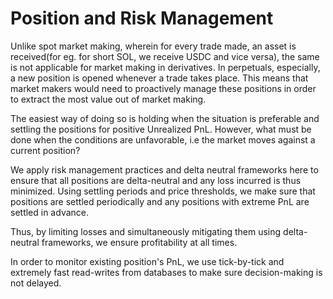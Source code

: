 # Position and Risk Management

Unlike spot market making, wherein for every trade made, an asset is received(for eg. for short SOL, we receive USDC and vice versa),
the same is not applicable for market making in derivatives. In perpetuals, especially, a new position is opened whenever a trade takes place.
This means that market makers would need to proactively manage these positions in order to extract the most value out of market making.

The easiest way of doing so is holding when the situation is preferable and settling the positions for positive Unrealized PnL.
However, what must be done when the conditions are unfavorable, i.e the market moves against a current position?

We apply risk management practices and delta neutral frameworks here to ensure that all positions are delta-neutral and any
loss incurred is thus minimized. Using settling periods and price thresholds, we make sure that positions are settled periodically
and any positions with extreme PnL are settled in advance.

Thus, by limiting losses and simultaneously mitigating them using delta-neutral frameworks, we ensure profitability at all times.

In order to monitor existing position's PnL, we use tick-by-tick and extremely fast read-writes from databases to make sure decision-making
is not delayed.

